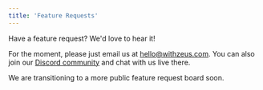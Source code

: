 ```yaml
---
title: 'Feature Requests'
---
```


Have a feature request? We'd love to hear it!

For the moment, please just email us at [hello@withzeus.com](mailto:hello@withzeus.com). You can also join our [Discord community](https://withzeus.com/discord) and chat with us live there.

We are transitioning to a more public feature request board soon.